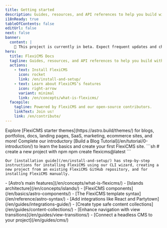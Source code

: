 ```yaml
---
title: Getting started
description: Guides, resources, and API references to help you build with FlexiCMS — the web framework for content-driven websites.
i18nReady: true
tableOfContents: false
editUrl: false
next: false
banner:
  content: |
    🚧 This project is currently in beta. Expect frequent updates and changes without prior notice.
hero:
  title: FlexiCMS Docs
  tagline: Guides, resources, and API references to help you build with FlexiCMS.
  actions:
    - text: Install FlexiCMS
      icon: rocket
      link: /en/install-and-setup/
    - text: Learn about FlexiCMS’s features
      icon: right-arrow
      variant: minimal
      link: /en/concepts/what-is-flexicms/
  facepile:
    tagline: Powered by FlexiCMS and our open-source contributors.
    linkText: Join us!
    link: /en/contribute/
---
```



<CardGrid>
  <Card title="What will you build with FlexiCMS?" icon="laptop">
    Explore [FlexiCMS starter themes](https://astro.build/themes/) for blogs, portfolios, docs, landing pages, SaaS, marketing, ecommerce sites, and more!
  </Card>

  <Card title="Take a guided tour" icon="star">
    Complete our introductory [Build a Blog Tutorial](/en/tutorial/0-introduction/) to learn the basics and create your first FlexiCMS site.
  </Card>

  <SplitCard title="Start a new project" icon="rocket">
    ```sh
    # create a new project with npm
    npm create flexicms@latest
    ```
    
    Our [installation guide](/en/install-and-setup/) has step-by-step instructions for installing FlexiCMS using our CLI wizard, creating a new project from an existing FlexiCMS GitHub repository, and for installing FlexiCMS manually.
  </SplitCard>

  <ListCard title="Learn" icon="open-book">
    - [Astro’s main features](/en/concepts/what-is-flexicms/)
    - [Islands architecture](/en/concepts/islands/)
    - [FlexiCMS components](/en/basics/astro-components/)
    - [The FlexiCMS template syntax](/en/reference/astro-syntax/)
  </ListCard>

  <ListCard title="Extend" icon="puzzle">
    - [Add integrations like React and Partytown](/en/guides/integrations-guide/)
    - [Create type safe content collections](/en/guides/content-collections/)
    - [Enhance navigation with view transitions](/en/guides/view-transitions/)
    - [Connect a headless CMS to your project](/en/guides/cms/)
  </ListCard>
</CardGrid>

<Discord title="Have a question or want to get involved?" cta="Join our Discord"/>
